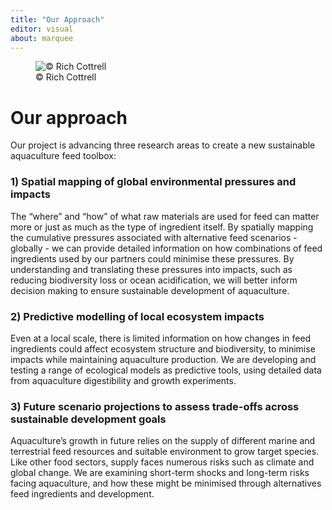 ```yaml
---
title: "Our Approach"
editor: visual
about: marquee
---
```


::: column-screen
![© Rich Cottrell](linkageprojectimage.png){fig-align="center"}
:::

# Our approach

Our project is advancing three research areas to create a new sustainable aquaculture feed toolbox:

### 1) Spatial mapping of global environmental pressures and impacts

The "where" and "how" of what raw materials are used for feed can matter more or just as much as the type of ingredient itself. By spatially mapping the cumulative pressures associated with alternative feed scenarios - globally - we can provide detailed information on how combinations of feed ingredients used by our partners could minimise these pressures. By understanding and translating these pressures into impacts, such as reducing biodiversity loss or ocean acidification, we will better inform decision making to ensure sustainable development of aquaculture.

### 2) Predictive modelling of local ecosystem impacts

Even at a local scale, there is limited information on how changes in feed ingredients could affect ecosystem structure and biodiversity, to minimise impacts while maintaining aquaculture production. We are developing and testing a range of ecological models as predictive tools, using detailed data from aquaculture digestibility and growth experiments.

### 3) Future scenario projections to assess trade-offs across sustainable development goals

Aquaculture's growth in future relies on the supply of different marine and terrestrial feed resources and suitable environment to grow target species. Like other food sectors, supply faces numerous risks such as climate and global change. We are examining short-term shocks and long-term risks facing aquaculture, and how these might be minimised through alternatives feed ingredients and development.
